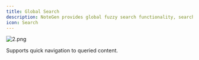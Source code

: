 ```yaml
---
title: Global Search
description: NoteGen provides global fuzzy search functionality, searching content including records and all markdown files, supporting quick navigation.
icon: Search
---
```


![2.png](https://s2.loli.net/2025/05/26/wCVdnmvj9peN3Z6.png)

Supports quick navigation to queried content.
